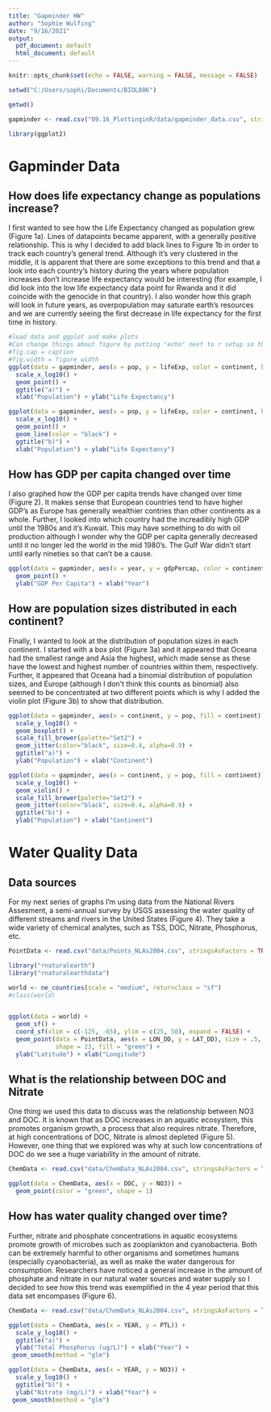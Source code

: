 ```yaml
---
title: "Gapminder HW"
author: "Sophie Wulfing"
date: "9/16/2021"
output:
  pdf_document: default
  html_document: default
---
```


```r
knitr::opts_chunk$set(echo = FALSE, warning = FALSE, message = FALSE)

setwd("C:/Users/sophi/Documents/BIOL806")

getwd()

gapminder <- read.csv("09.16_PlottinginR/data/gapminder_data.csv", stringsAsFactors = TRUE)

library(ggplot2)

```

# Gapminder Data


## How does life expectancy change as populations increase?

I first wanted to see how the Life Expectancy changed as population grew (Figure 1a). Lines of datapoints became apparent, with a generally positive relationship. This is why I decided to add black lines to Figure 1b in order to track each country's general trend. Although it's very clustered in the middle, it is apparent that there are some exceptions to this trend and that a look into each country's history during the years where population increases don't increase life expectancy would be interesting (for example, I did look into the low life expectancy data point for Rwanda and it did coincide with the genocide in that country). I also wonder how this graph will look in future years, as overpopulation may saturate earth's resources and we are currently seeing the first decrease in life expectancy for the first time in history.

```r
#load data and ggplot and make plots
#Can change things about figure by putting "echo" next to r setup so that it hides code
#fig.cap = caption
#fig.width = figure width
ggplot(data = gapminder, aes(x = pop, y = lifeExp, color = continent, by = country)) +
  scale_x_log10() +
  geom_point() +
  ggtitle("a)") +
  xlab("Population") + ylab("Life Expectancy")

ggplot(data = gapminder, aes(x = pop, y = lifeExp, color = continent, by = country)) +
  scale_x_log10() +
  geom_point() +
  geom_line(color = "black") +
  ggtitle("b)") +
  xlab("Population") + ylab("Life Expectancy")

```

## How has GDP per capita changed over time

I also graphed how the GDP per capita trends have changed over time (Figure 2). It makes sense that European countries tend to have higher GDP's as Europe has generally wealthier contries than other continents as a whole. Further, I looked into which country had the increadibly high GDP until the 1980s and it's Kuwait. This may have something to do with oil production although I wonder why the GDP per capita generally decreased until it no longer led the world in the mid 1980's. The Gulf War didn't start until early nineties so that can't be a cause.

```r
ggplot(data = gapminder, aes(x = year, y = gdpPercap, color = continent, by = country)) +
  geom_point() +
  ylab("GDP Per Capita") + xlab("Year")
```

## How are population sizes distributed in each continent?

Finally, I wanted to look at the distribution of population sizes in each continent. I started with a box plot (Figure 3a) and it appeared that Oceana had the smallest range and Asia the highest, which made sense as these have the lowest and highest number of countries within them, respectively. Further, it appeared that Oceana had a binomial distribution of population sizes, and Europe (although I don't think this counts as binomial) also seemed to be concentrated at two different points which is why I added the violin plot (Figure 3b) to show that distribution.


```r


ggplot(data = gapminder, aes(x = continent, y = pop, fill = continent)) +
  scale_y_log10() +
  geom_boxplot() +
  scale_fill_brewer(palette="Set2") +
  geom_jitter(color="black", size=0.4, alpha=0.9) +
  ggtitle("a)") +
  ylab("Population") + xlab("Continent")

ggplot(data = gapminder, aes(x = continent, y = pop, fill = continent)) +
  scale_y_log10() +
  geom_violin() +
  scale_fill_brewer(palette="Set2") +
  geom_jitter(color="black", size=0.4, alpha=0.9) +
  ggtitle("b)") +
  ylab("Population") + xlab("Continent")

```
# Water Quality Data

## Data sources

For my next series of graphs I'm using data from the National Rivers Assesment, a semi-annual survey by USGS assessing the water quality of different streams and rivers in the United States (Figure 4). They take a wide variety of chemical analytes, such as TSS, DOC, Nitrate, Phosphorus, etc. 

```r

PointData <- read.csv("data/Points_NLAs2004.csv", stringsAsFactors = TRUE)

library("rnaturalearth")
library("rnaturalearthdata")

world <- ne_countries(scale = "medium", returnclass = "sf")
#class(world)


ggplot(data = world) +
  geom_sf() +
  coord_sf(xlim = c(-125, -65), ylim = c(25, 50), expand = FALSE) +
  geom_point(data = PointData, aes(x = LON_DD, y = LAT_DD), size = .5, 
             shape = 23, fill = "green") +
  ylab("Latitude") + xlab("Longitude")

```

## What is the relationship between DOC and Nitrate

One thing we used this data to discuss was the relationship between NO3 and DOC. It is known that as DOC increases in an aquatic ecosystem, this promotes organism growth, a process that also requires nitrate. Therefore, at high concentrations of DOC, Nitrate is almost depleted (Figure 5). However, one thing that we explored was why at such low concentrations of DOC do we see a huge variability in the amount of nitrate.


```r

ChemData <- read.csv("data/ChemData_NLAs2004.csv", stringsAsFactors = TRUE)

ggplot(data = ChemData, aes(x = DOC, y = NO3)) +
  geom_point(color = "green", shape = 1)

```

## How has water quality changed over time?

Further, nitrate and phosphate concentrations in aquatic ecosystems promote growth of microbes such as zooplankton and cyanobacteria. Both can be extremely harmful to other organisms and sometimes humans (especially cyanobacteria), as well as make the water dangerous for consumption. Researchers have noticed a general increase in the amount of phosphate and nitrate in our natural water sources and water supply so I decided to see how this trend was exemplified in the 4 year period that this data set encompases (Figure 6).

```r

ChemData <- read.csv("data/ChemData_NLAs2004.csv", stringsAsFactors = TRUE)

ggplot(data = ChemData, aes(x = YEAR, y = PTL)) +
  scale_y_log10() +
  ggtitle("a)") +
  ylab("Total Phosphorus (ug/L)") + xlab("Year") + 
 geom_smooth(method = "glm")

ggplot(data = ChemData, aes(x = YEAR, y = NO3)) +
  scale_y_log10() +
  ggtitle("b)") + 
  ylab("Nitrate (mg/L)") + xlab("Year") + 
 geom_smooth(method = "glm")
```
